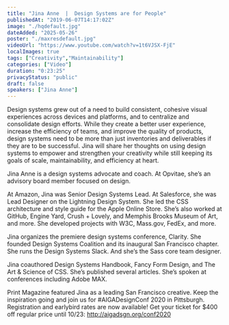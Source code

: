 ```yaml
---
title: "Jina Anne  |  Design Systems are for People"
publishedAt: "2019-06-07T14:17:02Z"
image: "./hqdefault.jpg"
dateAdded: "2025-05-26"
poster: "./maxresdefault.jpg"
videoUrl: "https://www.youtube.com/watch?v=1t6VJSX-FjE"
localImages: true
tags: ["Creativity","Maintainability"]
categories: ["Video"]
duration: "0:23:25"
privacyStatus: "public"
draft: false
speakers: ["Jina Anne"]
---
```

Design systems grew out of a need to build consistent, cohesive visual experiences across devices and platforms, and to centralize and consolidate design efforts. While they create a better user experience, increase the efficiency of teams, and improve the quality of products, design systems need to be more than just inventories and deliverables if they are to be successful. Jina will share her thoughts on using design systems to empower and strengthen your creativity while still keeping its goals of scale, maintainability, and efficiency at heart.

Jina Anne is a design systems advocate and coach. At Opvitae, she’s an advisory board member focused on design.

At Amazon, Jina was Senior Design Systems Lead. At Salesforce, she was Lead Designer on the Lightning Design System. She led the CSS architecture and style guide for the Apple Online Store. She’s also worked at GitHub, Engine Yard, Crush + Lovely, and Memphis Brooks Museum of Art, and more. She developed projects with W3C, Mass.gov, FedEx, and more.

Jina organizes the premiere design systems conference, Clarity. She founded Design Systems Coalition and its inaugural San Francisco chapter. She runs the Design Systems Slack. And she’s the Sass core team designer.

Jina coauthored Design Systems Handbook, Fancy Form Design, and The Art & Science of CSS. She’s published several articles. She’s spoken at conferences including Adobe MAX.

Print Magazine featured Jina as a leading San Francisco creative. Keep the inspiration going and join us for #AIGADesignConf 2020 in Pittsburgh. Registration and earlybird rates are now available! Get your ticket for $400 off regular price until 10/23: http://aigadsgn.org/conf2020
